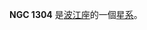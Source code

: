 {{NGCInfoBox|NGCID=NGC 1304|發現者=弗里德里希·威廉·赫歇爾|發現日期=1785年10月5日|其他編號=NGC 1307,MCG -1-9-30,NPM1G -04.0146|曆元=J2000.0|赤經=3時21分12.7秒
|赤緯=-4°35'1"|星座=波江座|星體=星系|星等=13.5|表面亮度=13.7|藍等=14.5}}

'''NGC 1304''' 是[[波江座|波江座]]的一個[[星系|星系]]。

{{NGCReference|1304}}
{{Catalogs|NGC=1304}}